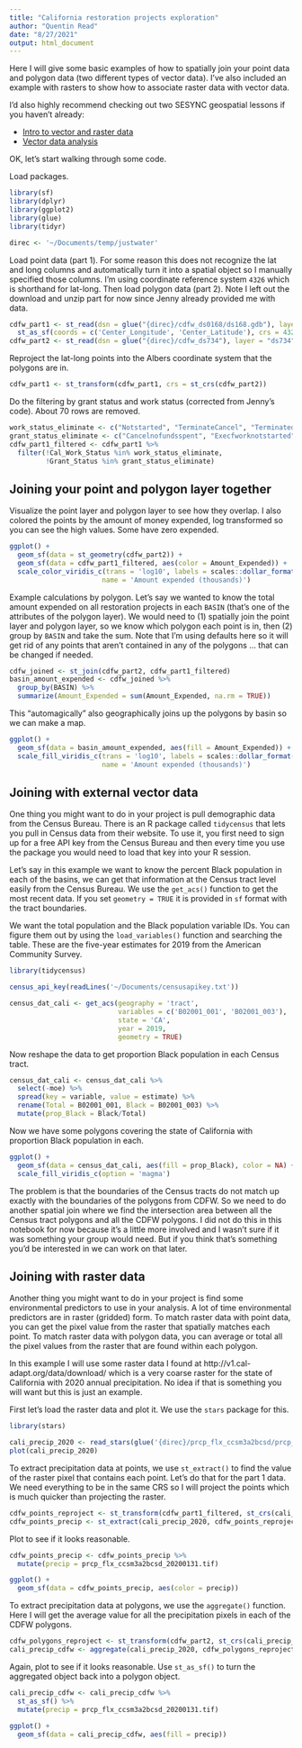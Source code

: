 ```yaml
---
title: "California restoration projects exploration"
author: "Quentin Read"
date: "8/27/2021"
output: html_document
---
```


Here I will give some basic examples of how to spatially join your point data and polygon data (two different types of vector data). I've also included an example with rasters to show how to associate raster data with vector data.

I'd also highly recommend checking out two SESYNC geospatial lessons if you haven't already:

- [Intro to vector and raster data](https://cyberhelp.sesync.org/geospatial-packages-in-R-lesson/)
- [Vector data analysis](https://cyberhelp.sesync.org/vector-analysis-syracuse-lesson/)

OK, let's start walking through some code.

Load packages.

```r
library(sf)
library(dplyr)
library(ggplot2)
library(glue)
library(tidyr)

direc <- '~/Documents/temp/justwater'
```

Load point data (part 1). For some reason this does not recognize the lat and long columns and automatically turn it into a spatial object so I manually specified those columns. I'm using coordinate reference system `4326` which is shorthand for lat-long. Then load polygon data (part 2). Note I left out the download and unzip part for now since Jenny already provided me with data. 

```r
cdfw_part1 <- st_read(dsn = glue("{direc}/cdfw_ds0168/ds168.gdb"), layer = "ds168_ex") %>%
  st_as_sf(coords = c('Center_Longitude', 'Center_Latitude'), crs = 4326)
cdfw_part2 <- st_read(dsn = glue("{direc}/cdfw_ds734"), layer = "ds734")
```

Reproject the lat-long points into the Albers coordinate system that the polygons are in.

```r
cdfw_part1 <- st_transform(cdfw_part1, crs = st_crs(cdfw_part2))
```


Do the filtering by grant status and work status (corrected from Jenny's code). About 70 rows are removed.

```r
work_status_eliminate <- c("Notstarted", "TerminateCancel", "Terminated/Cancelled", "NA")
grant_status_eliminate <- c("Cancelnofundsspent", "Execfworknotstarted", "Fcontractpending", "NA")
cdfw_part1_filtered <- cdfw_part1 %>% 
  filter(!Cal_Work_Status %in% work_status_eliminate,
         !Grant_Status %in% grant_status_eliminate) 
```

## Joining your point and polygon layer together

Visualize the point layer and polygon layer to see how they overlap. I also colored the points by the amount of money expended, log transformed so you can see the high values. Some have zero expended. 

```r
ggplot() +
  geom_sf(data = st_geometry(cdfw_part2)) +
  geom_sf(data = cdfw_part1_filtered, aes(color = Amount_Expended)) +
  scale_color_viridis_c(trans = 'log10', labels = scales::dollar_format(scale = 1/1000),
                       name = 'Amount expended (thousands)')
```

Example calculations by polygon. Let's say we wanted to know the total amount expended on all restoration projects in each `BASIN` (that's one of the attributes of the polygon layer). We would need to (1) spatially join the point layer and polygon layer, so we know which polygon each point is in, then (2) group by `BASIN` and take the sum. Note that I'm using defaults here so it will get rid of any points that aren't contained in any of the polygons ... that can be changed if needed.

```r
cdfw_joined <- st_join(cdfw_part2, cdfw_part1_filtered)
basin_amount_expended <- cdfw_joined %>%
  group_by(BASIN) %>%
  summarize(Amount_Expended = sum(Amount_Expended, na.rm = TRUE))
```

This "automagically" also geographically joins up the polygons by basin so we can make a map. 

```r
ggplot() +
  geom_sf(data = basin_amount_expended, aes(fill = Amount_Expended)) +
  scale_fill_viridis_c(trans = 'log10', labels = scales::dollar_format(scale = 1/1000),
                       name = 'Amount expended (thousands)')
```

## Joining with external vector data

One thing you might want to do in your project is pull demographic data from the Census Bureau. There is an R package called `tidycensus` that lets you pull in Census data from their website. To use it, you first need to sign up for a free API key from the Census Bureau and then every time you use the package you would need to load that key into your R session.

Let's say in this example we want to know the percent Black population in each of the basins, we can get that information at the Census tract level easily from the Census Bureau. We use the `get_acs()` function to get the most recent data. If you set `geometry = TRUE` it is provided in `sf` format with the tract boundaries. 

We want the total population and the Black population variable IDs. You can figure them out by using the `load_variables()` function and searching the table. These are the five-year estimates for 2019 from the American Community Survey.

```r
library(tidycensus)

census_api_key(readLines('~/Documents/censusapikey.txt'))

census_dat_cali <- get_acs(geography = 'tract',
                           variables = c('B02001_001', 'B02001_003'),
                           state = 'CA',
                           year = 2019,
                           geometry = TRUE)
```

Now reshape the data to get proportion Black population in each Census tract.

```r
census_dat_cali <- census_dat_cali %>%
  select(-moe) %>%
  spread(key = variable, value = estimate) %>%
  rename(Total = B02001_001, Black = B02001_003) %>%
  mutate(prop_Black = Black/Total)
```

Now we have some polygons covering the state of California with proportion Black population in each.

```r
ggplot() +
  geom_sf(data = census_dat_cali, aes(fill = prop_Black), color = NA) +
  scale_fill_viridis_c(option = 'magma')
```

The problem is that the boundaries of the Census tracts do not match up exactly with the boundaries of the polygons from CDFW. So we need to do another spatial join where we find the intersection area between all the Census tract polygons and all the CDFW polygons. I did not do this in this notebook for now because it's a little more involved and I wasn't sure if it was something your group would need. But if you think that's something you'd be interested in we can work on that later.

## Joining with raster data

Another thing you might want to do in your project is find some environmental predictors to use in your analysis. A lot of time environmental predictors are in raster (gridded) form. To match raster data with point data, you can get the pixel value from the raster that spatially matches each point. To match raster data with polygon data, you can average or total all the pixel values from the raster that are found within each polygon.

In this example I will use some raster data I found at http://v1.cal-adapt.org/data/download/ which is a very coarse raster for the state of California with 2020 annual precipitation. No idea if that is something you will want but this is just an example.

First let's load the raster data and plot it. We use the `stars` package for this.

```r
library(stars)

cali_precip_2020 <- read_stars(glue('{direc}/prcp_flx_ccsm3a2bcsd/prcp_flx_ccsm3a2bcsd_20200131.tif'))
plot(cali_precip_2020)
```

To extract precipitation data at points, we use `st_extract()` to find the value of the raster pixel that contains each point. Let's do that for the part 1 data. We need everything to be in the same CRS so I will project the points which is much quicker than projecting the raster.

```r
cdfw_points_reproject <- st_transform(cdfw_part1_filtered, st_crs(cali_precip_2020))
cdfw_points_precip <- st_extract(cali_precip_2020, cdfw_points_reproject)
```

Plot to see if it looks reasonable. 

```r
cdfw_points_precip <- cdfw_points_precip %>%
  mutate(precip = prcp_flx_ccsm3a2bcsd_20200131.tif)

ggplot() + 
  geom_sf(data = cdfw_points_precip, aes(color = precip)) 
```

To extract precipitation data at polygons, we use the `aggregate()` function. Here I will get the average value for all the precipitation pixels in each of the CDFW polygons.

```r
cdfw_polygons_reproject <- st_transform(cdfw_part2, st_crs(cali_precip_2020))
cali_precip_cdfw <- aggregate(cali_precip_2020, cdfw_polygons_reproject, FUN = mean, na.rm = TRUE)
```

Again, plot to see if it looks reasonable. Use `st_as_sf()` to turn the aggregated object back into a polygon object.

```r
cali_precip_cdfw <- cali_precip_cdfw %>%
  st_as_sf() %>%
  mutate(precip = prcp_flx_ccsm3a2bcsd_20200131.tif)
  
ggplot() + 
  geom_sf(data = cali_precip_cdfw, aes(fill = precip))
```

